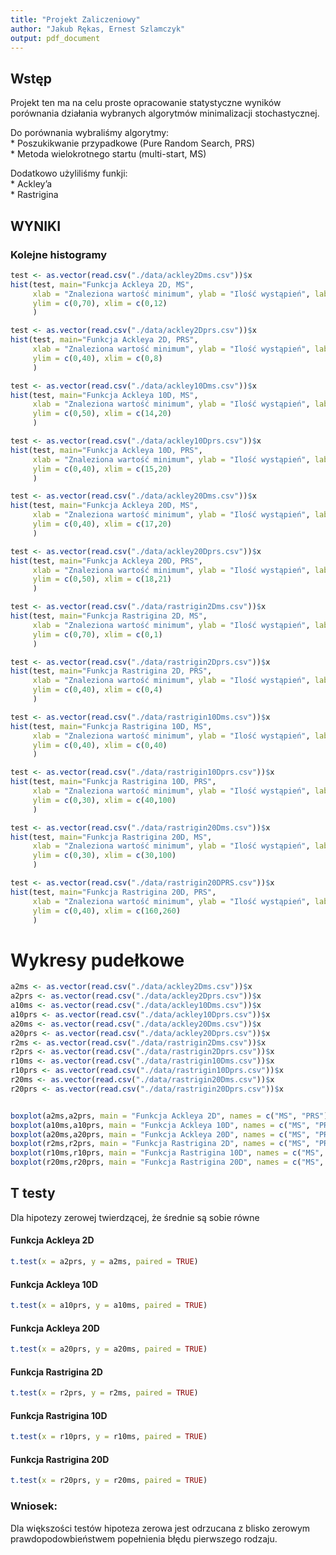 ```yaml
---
title: "Projekt Zaliczeniowy"
author: "Jakub Rękas, Ernest Szlamczyk"
output: pdf_document
---
```


## Wstęp
Projekt ten ma na celu proste opracowanie statystyczne wyników porównania działania wybranych algorytmów minimalizacji stochastycznej.    

Do porównania wybraliśmy algorytmy:  
* Poszukikwanie przypadkowe (Pure Random Search, PRS)  
* Metoda wielokrotnego startu (multi-start, MS)  

Dodatkowo użyliliśmy funkji:  
* Ackley’a  
* Rastrigina  

## WYNIKI

### Kolejne histogramy
```r
test <- as.vector(read.csv("./data/ackley2Dms.csv"))$x
hist(test, main="Funkcja Ackleya 2D, MS", 
     xlab = "Znaleziona wartość minimum", ylab = "Ilość wystąpień", labels = TRUE,
     ylim = c(0,70), xlim = c(0,12)
     )
```

```r
test <- as.vector(read.csv("./data/ackley2Dprs.csv"))$x
hist(test, main="Funkcja Ackleya 2D, PRS", 
     xlab = "Znaleziona wartość minimum", ylab = "Ilość wystąpień", labels = TRUE,
     ylim = c(0,40), xlim = c(0,8)
     )
```

```r
test <- as.vector(read.csv("./data/ackley10Dms.csv"))$x
hist(test, main="Funkcja Ackleya 10D, MS", 
     xlab = "Znaleziona wartość minimum", ylab = "Ilość wystąpień", labels = TRUE,
     ylim = c(0,50), xlim = c(14,20)
     )
```

```r
test <- as.vector(read.csv("./data/ackley10Dprs.csv"))$x
hist(test, main="Funkcja Ackleya 10D, PRS", 
     xlab = "Znaleziona wartość minimum", ylab = "Ilość wystąpień", labels = TRUE,
     ylim = c(0,40), xlim = c(15,20)
     )
```

```r
test <- as.vector(read.csv("./data/ackley20Dms.csv"))$x
hist(test, main="Funkcja Ackleya 20D, MS", 
     xlab = "Znaleziona wartość minimum", ylab = "Ilość wystąpień", labels = TRUE,
     ylim = c(0,40), xlim = c(17,20)
     )
```

```r
test <- as.vector(read.csv("./data/ackley20Dprs.csv"))$x
hist(test, main="Funkcja Ackleya 20D, PRS", 
     xlab = "Znaleziona wartość minimum", ylab = "Ilość wystąpień", labels = TRUE,
     ylim = c(0,50), xlim = c(18,21)
     )
```

```r
test <- as.vector(read.csv("./data/rastrigin2Dms.csv"))$x
hist(test, main="Funkcja Rastrigina 2D, MS", 
     xlab = "Znaleziona wartość minimum", ylab = "Ilość wystąpień", labels = TRUE,
     ylim = c(0,70), xlim = c(0,1)
     )
```

```r
test <- as.vector(read.csv("./data/rastrigin2Dprs.csv"))$x
hist(test, main="Funkcja Rastrigina 2D, PRS", 
     xlab = "Znaleziona wartość minimum", ylab = "Ilość wystąpień", labels = TRUE,
     ylim = c(0,40), xlim = c(0,4)
     )
```

```r
test <- as.vector(read.csv("./data/rastrigin10Dms.csv"))$x
hist(test, main="Funkcja Rastrigina 10D, MS", 
     xlab = "Znaleziona wartość minimum", ylab = "Ilość wystąpień", labels = TRUE,
     ylim = c(0,40), xlim = c(0,40)
     )
```

```r
test <- as.vector(read.csv("./data/rastrigin10Dprs.csv"))$x
hist(test, main="Funkcja Rastrigina 10D, PRS", 
     xlab = "Znaleziona wartość minimum", ylab = "Ilość wystąpień", labels = TRUE,
     ylim = c(0,30), xlim = c(40,100)
     )
```

```r
test <- as.vector(read.csv("./data/rastrigin20Dms.csv"))$x
hist(test, main="Funkcja Rastrigina 20D, MS", 
     xlab = "Znaleziona wartość minimum", ylab = "Ilość wystąpień", labels = TRUE,
     ylim = c(0,30), xlim = c(30,100)
     )
```

```r
test <- as.vector(read.csv("./data/rastrigin20DPRS.csv"))$x
hist(test, main="Funkcja Rastrigina 20D, PRS", 
     xlab = "Znaleziona wartość minimum", ylab = "Ilość wystąpień", labels = TRUE,
     ylim = c(0,40), xlim = c(160,260)
     )
```

# Wykresy pudełkowe

```r
a2ms <- as.vector(read.csv("./data/ackley2Dms.csv"))$x
a2prs <- as.vector(read.csv("./data/ackley2Dprs.csv"))$x
a10ms <- as.vector(read.csv("./data/ackley10Dms.csv"))$x
a10prs <- as.vector(read.csv("./data/ackley10Dprs.csv"))$x
a20ms <- as.vector(read.csv("./data/ackley20Dms.csv"))$x
a20prs <- as.vector(read.csv("./data/ackley20Dprs.csv"))$x
r2ms <- as.vector(read.csv("./data/rastrigin2Dms.csv"))$x
r2prs <- as.vector(read.csv("./data/rastrigin2Dprs.csv"))$x
r10ms <- as.vector(read.csv("./data/rastrigin10Dms.csv"))$x
r10prs <- as.vector(read.csv("./data/rastrigin10Dprs.csv"))$x
r20ms <- as.vector(read.csv("./data/rastrigin20Dms.csv"))$x
r20prs <- as.vector(read.csv("./data/rastrigin20Dprs.csv"))$x


boxplot(a2ms,a2prs, main = "Funkcja Ackleya 2D", names = c("MS", "PRS"), ylab = "Ilość wystąpień")
boxplot(a10ms,a10prs, main = "Funkcja Ackleya 10D", names = c("MS", "PRS"), ylab = "Ilość wystąpień")
boxplot(a20ms,a20prs, main = "Funkcja Ackleya 20D", names = c("MS", "PRS"), ylab = "Ilość wystąpień")
boxplot(r2ms,r2prs, main = "Funkcja Rastrigina 2D", names = c("MS", "PRS"), ylab = "Ilość wystąpień")
boxplot(r10ms,r10prs, main = "Funkcja Rastrigina 10D", names = c("MS", "PRS"), ylab = "Ilość wystąpień")
boxplot(r20ms,r20prs, main = "Funkcja Rastrigina 20D", names = c("MS", "PRS"), ylab = "Ilość wystąpień")
```

## T testy

Dla hipotezy zerowej twierdzącej, że średnie są sobie równe 

#### Funkcja Ackleya 2D
```r
t.test(x = a2prs, y = a2ms, paired = TRUE)
```
#### Funkcja Ackleya 10D
```r
t.test(x = a10prs, y = a10ms, paired = TRUE)
```
#### Funkcja Ackleya 20D
```r
t.test(x = a20prs, y = a20ms, paired = TRUE)
```
#### Funkcja Rastrigina 2D
```r
t.test(x = r2prs, y = r2ms, paired = TRUE)
```
#### Funkcja Rastrigina 10D
```r
t.test(x = r10prs, y = r10ms, paired = TRUE)
```
#### Funkcja Rastrigina 20D
```r
t.test(x = r20prs, y = r20ms, paired = TRUE)
```

### Wniosek:

Dla większości testów hipoteza zerowa jest odrzucana z 
blisko zerowym prawdopodowbieństwem popełnienia błędu pierwszego rodzaju.
